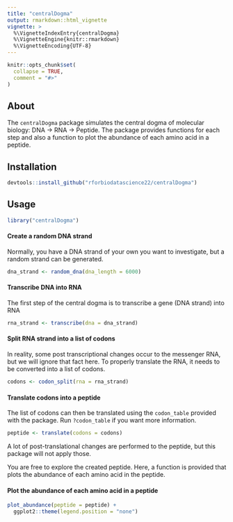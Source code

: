 ```yaml
---
title: "centralDogma"
output: rmarkdown::html_vignette
vignette: >
  %\VignetteIndexEntry{centralDogma}
  %\VignetteEngine{knitr::rmarkdown}
  %\VignetteEncoding{UTF-8}
---
```


```r
knitr::opts_chunk$set(
  collapse = TRUE,
  comment = "#>"
)
```

## About

The `centralDogma` package simulates the central dogma of molecular biology: DNA -> RNA -> Peptide.
The package provides functions for each step and also a function to plot the abundance of each amino acid in a peptide.

## Installation

```r
devtools::install_github("rforbiodatascience22/centralDogma")
```

## Usage

```r
library("centralDogma")
```

#### Create a random DNA strand

Normally, you have a DNA strand of your own you want to investigate, but a random strand can be generated.
```r
dna_strand <- random_dna(dna_length = 6000)
```

#### Transcribe DNA into RNA

The first step of the central dogma is to transcribe a gene (DNA strand) into RNA
```r
rna_strand <- transcribe(dna = dna_strand)
```

#### Split RNA strand into a list of codons

In reality, some post transcriptional changes occur to the messenger RNA, but we will ignore that fact here.
To properly translate the RNA, it needs to be converted into a list of codons.
```r
codons <- codon_split(rna = rna_strand)
```

#### Translate codons into a peptide

The list of codons can then be translated using the `codon_table` provided with the package.
Run `?codon_table` if you want more information.
```r
peptide <- translate(codons = codons)
```

A lot of post-translational changes are performed to the peptide, but this package will not apply those.

You are free to explore the created peptide. Here, a function is provided that plots the abundance of each amino acid in the peptide.

#### Plot the abundance of each amino acid in a peptide


```r
plot_abundance(peptide = peptide) +
  ggplot2::theme(legend.position = "none")
```


